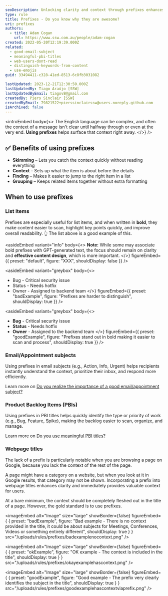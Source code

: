 ```yaml
---
seoDescription: Unlocking clarity and context through prefixes enhances webpage titles, providing valuable insights for users and search engines alike.
type: rule
title: Prefixes - Do you know why they are awesome?
uri: prefixes
authors:
  - title: Adam Cogan
    url: https://www.ssw.com.au/people/adam-cogan
created: 2022-05-20T12:19:39.000Z
related:
  - good-email-subject
  - meaningful-pbi-titles
  - web-users-dont-read
  - distinguish-keywords-from-content
  - use-emojis
guid: 33494411-c328-41ed-8513-6c8fb3031082

lastUpdated: 2023-12-21T12:30:50.000Z
lastUpdatedBy: Tiago Araújo [SSW]
lastUpdatedByEmail: tiagov8@gmail.com
createdBy: Piers Sinclair [SSW]
createdByEmail: 79821522+pierssinclairssw@users.noreply.github.com
isArchived: false
---
```


<introEmbed
  body={<>
The English language can be complex, and often the context of a message isn't clear until halfway through or even at the very end. **Using prefixes** helps surface that context right away.
  </>}
/>
## ✅ Benefits of using prefixes

* **Skimming** – Lets you catch the context quickly without reading everything
* **Context** – Sets up what the item is about before the details
* **Finding** – Makes it easier to jump to the right item in a list
* **Grouping** – Keeps related items together without extra formatting

## When to use prefixes

### List items

Prefixes are especially useful for list items, and when written in **bold**, they make content easier to scan, highlight key points quickly, and improve overall readability. 👆 The list above is a good example of this.

<asideEmbed
  variant="info"
  body={<>
    **Note:** While some may associate bold prefixes with GPT-generated text, the focus should remain on clarity and **effective content design**, which is more important.
  </>}
  figureEmbed={{
    preset: "default",
    figure: "XXX",
    shouldDisplay: false
  }}
/>

<asideEmbed
  variant="greybox"
  body={<>
    
* Bug - Critical security issue
* Status - Needs hotfix
* Owner - Assigned to backend team
  </>}
  figureEmbed={{
    preset: "badExample",
    figure: "Prefixes are harder to distinguish",
    shouldDisplay: true
  }}
/>

<asideEmbed
  variant="greybox"
  body={<>
    
* **Bug** - Critical security issue
* **Status** - Needs hotfix
* **Owner** - Assigned to the backend team
  </>}
  figureEmbed={{
    preset: "goodExample",
    figure: "Prefixes stand out in bold making it easier to scan and process",
    shouldDisplay: true
  }}
/>

### Email/Appointment subjects

Using prefixes in email subjects (e.g., Action, Info, Urgent) helps recipients instantly understand the context, prioritize their inbox, and respond more efficiently.

Learn more on [Do you realize the importance of a good email/appointment subject?](/good-email-subject)

### Product Backlog Items (PBIs)

Using prefixes in PBI titles helps quickly identify the type or priority of work (e.g., Bug, Feature, Spike), making the backlog easier to scan, organize, and manage.

Learn more on [Do you use meaningful PBI titles?](/meaningful-pbi-titles)

### Webpage titles

The lack of a prefix is particularly notable when you are browsing a page on Google, because you lack the context of the rest of the page.

A page might have a category on a website, but when you look at it in Google results, that category may not be shown. Incorporating a prefix into webpage titles enhances clarity and immediately provides valuable context for users.

At a bare minimum, the context should be completely fleshed out in the title of a page. However, the gold standard is to use prefixes.

<imageEmbed
  alt="Image"
  size="large"
  showBorder={false}
  figureEmbed={ {
    preset: "badExample",
    figure: "Bad example - There is no context provided in the title, it could be about subjects for Meetings, Conferences, Videos or something entirely different",
    shouldDisplay: true
  } }
  src="/uploads/rules/prefixes/badexamplenocontext.png"
/>

<imageEmbed
  alt="Image"
  size="large"
  showBorder={false}
  figureEmbed={ {
    preset: "okExample",
    figure: "OK example - The context is included in the title",
    shouldDisplay: true
  } }
  src="/uploads/rules/prefixes/okayexamplehascontext.png"
/>

<imageEmbed
  alt="Image"
  size="large"
  showBorder={false}
  figureEmbed={ {
    preset: "goodExample",
    figure: "Good example - The prefix very clearly identifies the subject in the title",
    shouldDisplay: true
  } }
  src="/uploads/rules/prefixes/goodexamplehascontextviaprefix.png"
/>
